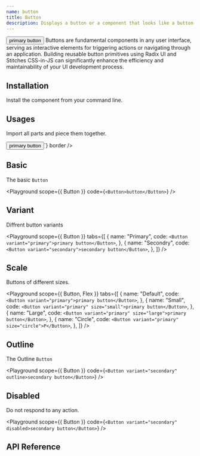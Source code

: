 ```yaml
---
name: button
title: Button
description: Displays a button or a component that looks like a button.
---
```



<Preview>
    <Button variant="primary"><Text>primary button</Text></Button>
</Preview>

<Description>
    Buttons are fundamental components in any user interface, serving as interactive elements for triggering actions or
    navigating through an application. Building reusable button primitives using Radix UI and Stitches CSS-in-JS can
    significantly enhance the efficiency and maintainability of your UI development process.
</Description>

## Installation
Install the component from your command line.

<LiveProvider>
    <LiveEditor code={`npm install @odpf/apsara`} border/>
</LiveProvider>


## Usages

Import all parts and piece them together.

<LiveProvider>
    <LiveEditor code={`

<Button variant="primary">primary button</Button>`} border />
</LiveProvider>


## Basic

The basic `Button`

<Playground scope={{ Button }} code={`<Button>button</Button>`} />

## Variant

Diffrent button variants

<Playground
    scope={{ Button }}
    tabs={[
        {
            name: "Primary",
            code: `<Button variant="primary">primary button</Button>`,
        },
        {
            name: "Secondry",
            code: `<Button variant="secondary">secondary button</Button>`,
        },
    ]}
/>

## Scale

Buttons of different sizes.

<Playground
    scope={{ Button, Flex }}
    tabs={[
        {
            name: "Default",
            code: `<Button variant="primary">primary button</Button>`,
        },
        {
            name: "Small",
            code: `<Button variant="primary" size="small">primary button</Button>`,
        },
        {
            name: "Large",
            code: `<Button variant="primary" size="large">primary button</Button>`,
        },
        {
            name: "Circle",
            code: `<Button variant="primary" size="circle">P</Button>`,
        },
    ]}
/>

## Outline

The Outline `Button`

<Playground scope={{ Button }} code={`<Button variant="secondary" outline>secondary button</Button>`} />

## Disabled

Do not respond to any action.

<Playground scope={{ Button }} code={`<Button variant="secondary" disabled>secondary button</Button>`} />


## API Reference

<Attributes type="button" />
